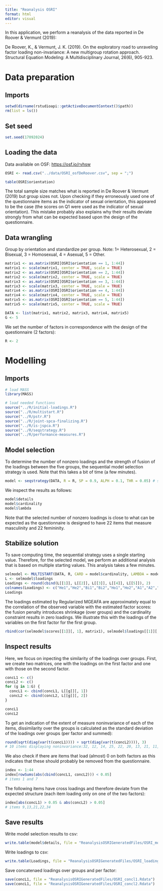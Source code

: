 ---
title: "Reanalysis OSRI"
format: html
editor: visual
---

In this application, we perform a reanalysis of the data reported in De Roover & Vermunt (2019):

De Roover, K., & Vermunt, J. K. (2019). On the exploratory road to unraveling factor loading non-invariance: A new multigroup rotation approach. Structural Equation Modeling: A Multidisciplinary Journal, 26(6), 905-923.

# Data preparation

## Imports

```{r}
setwd(dirname(rstudioapi::getActiveDocumentContext()$path))
rm(list = ls())
```

## Set seed

```{r}
set.seed(17092024)
```

## Loading the data

Data available on OSF: <https://osf.io/rvhsw>

```{r}
OSRI <- read.csv("../data/OSRI_osfDeRoover.csv", sep = ";")
```

```{r}
table(OSRI$orientation)
```

The total sample size matches what is reported in De Roover & Vermunt (2019) but group sizes not. Upon checking if they erroneously used one of the questionnaire items as the indicator of sexual orientation, this appeared to be the case (the scores on Q1 were used as the indicator of sexual orientation). This mistake probably also explains why their results deviate strongly from what can be expected based upon the design of the questionnaire.

## Data wrangling

Group by orientation and standardize per group. Note: 1= Heterosexual, 2 = Bisexual, 3 = Homosexual, 4 = Asexual, 5 = Other.

```{r}
matrix1 <- as.matrix(OSRI[OSRI$orientation == 1, 1:44])
matrix1 <- scale(matrix1, center = TRUE, scale = TRUE)
matrix2 <- as.matrix(OSRI[OSRI$orientation == 2, 1:44])
matrix2 <- scale(matrix2, center = TRUE, scale = TRUE)
matrix3 <- as.matrix(OSRI[OSRI$orientation == 3, 1:44])
matrix3 <- scale(matrix3, center = TRUE, scale = TRUE)
matrix4 <- as.matrix(OSRI[OSRI$orientation == 4, 1:44])
matrix4 <- scale(matrix4, center = TRUE, scale = TRUE)
matrix5 <- as.matrix(OSRI[OSRI$orientation == 5, 1:44])
matrix5 <- scale(matrix5, center = TRUE, scale = TRUE)

DATA <- list(matrix1, matrix2, matrix3, matrix4, matrix5)
G <- 5
```

We set the number of factors in correspondence with the design of the questionnaire (2 factors):

```{r}
R <- 2
```

# Modelling

## Imports

```{r}
# load MASS
library(MASS)
```

```{r}
# load needed functions
source("../R/initial-loadings.R")
source("../R/multistart.R")
source("../R/pstr.R")
source("../R/joint-spca-finalizing.R")
source("../R/is-jspca.R")
source("../R/seqstrategy.R")
source("../R/performance-measures.R")
```

## Model selection

To determine the number of nonzero loadings and the strength of fusion of the loadings between the five groups, the sequential model selection strategy is used. Note that this takes a bit of time (a few minutes).

```{r}
model <- seqstrategy(DATA, R = R, SP = 0.9, ALPH = 0.1, THR = 0.05) # sequential strategy
```

We inspect the results as follows:

```{r}
model$details
model$cardinality
model$lambda
```

Note that the selected number of nonzero loadings is close to what can be expected as the questionnaire is designed to have 22 items that measure masculinity and 22 femininity.

## Stabilize solution

To save computing time, the sequential strategy uses a single starting value. Therefore, for the selected model, we perform an additional analysis that is based on multiple starting values. This analysis takes a few minutes.

```{r}
selmodel <- MULTISTART(DATA, R, CARD = model$cardinality, LAMBDA = model$lambda, SP = seq(0.1, 0.9, by = 0.1), ALPH = seq(0.1, 0.9, by = 0.1), MAXITER = 20, EPS = 1e-4)
L <- selmodel$loadings
Loadings <- round(cbind(L[[1]], L[[2]], L[[3]], L[[4]], L[[5]]), 2)
colnames(Loadings) <- c("He1","He2","Bi1","Bi2","Ho1","Ho2","A1","A2","O1","O2")
Loadings
```

The loadings estimated by Regularized MGEAFA are approximately equal to the correlation of the observed variable with the estimated factor scores: the fusion penalty introduces shrinkage (over groups) and the cardinality constraint results in zero loadings. We illustrate this with the loadings of the variables on the first factor for the first group.

```{r}
rbind(cor(selmodel$scores[[1]][, 1], matrix1), selmodel$loadings[[1]][, 1])
```

## Inspect results

Here, we focus on inpecting the similarity of the loadings over groups. First, we create two matrices, one with the loadings on the first factor and one with those on the second factor.

```{r}
concL1 <- c()
concL2 <- c()
for (g in 1:G) {
  concL1 <- cbind(concL1, L[[g]][, 1])
  concL2 <- cbind(concL2, L[[g]][, 2])
}
```

```{r}
concL1
concL2
```

To get an indication of the extent of measure noninvariance of each of the items, dissimilarity over the groups is calculated as the standard deviation of the loadings over groups (per factor and summed):

```{r}
round(sqrt(diag(var(t(concL1)))) + sqrt(diag(var(t(concL2)))), 3)
# 10 items displaying noninvariance:32, 12, 14, 25, 22, 20, 13, 21, 11, 38
```

We also check if there are items that load (almost) 0 on both factors as this indicates that these should probably be removed from the questionnaire.

```{r}
index <- 1:44
index[rowSums(abs(cbind(concL1, concL2))) < 0.05]
# items 1 and 7
```

The following items have cross loadings and therefore deviate from the expected structure (each item loading only on one of the two factors):

```{r}
index[abs(concL1) > 0.05 & abs(concL2) > 0.05]
# items 9,13,21,22,34
```

## Save results

Write model selection results to csv:

```{r}
write.table(model$details, file = "ReanalysisOSRIGeneratedFiles/OSRI_modelselection.txt", dec = ",", sep = "\t")
```

Write loadings to csv:

```{r}
write.table(Loadings, file = "ReanalysisOSRIGeneratedFiles/OSRI_loadings_RegMGEFA.txt", dec = ",", sep = "\t")
```

Save concatenaed loadings over groups and per factor:

```{r}
save(concL1, file = "ReanalysisOSRIGeneratedFiles/OSRI_concl1.Rdata")
save(concL1, file = "ReanalysisOSRIGeneratedFiles/OSRI_concl2.Rdata")
```
